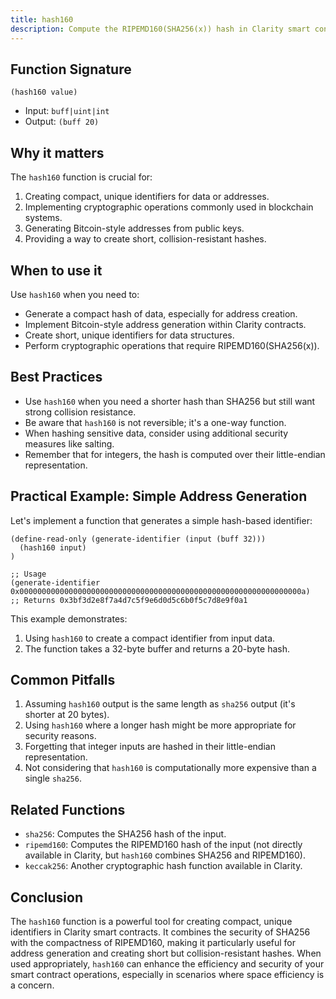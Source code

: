 ```yaml
---
title: hash160
description: Compute the RIPEMD160(SHA256(x)) hash in Clarity smart contracts.
---
```


## Function Signature

```clarity
(hash160 value)
```

- Input: `buff|uint|int`
- Output: `(buff 20)`

## Why it matters

The `hash160` function is crucial for:

1. Creating compact, unique identifiers for data or addresses.
2. Implementing cryptographic operations commonly used in blockchain systems.
3. Generating Bitcoin-style addresses from public keys.
4. Providing a way to create short, collision-resistant hashes.

## When to use it

Use `hash160` when you need to:

- Generate a compact hash of data, especially for address creation.
- Implement Bitcoin-style address generation within Clarity contracts.
- Create short, unique identifiers for data structures.
- Perform cryptographic operations that require RIPEMD160(SHA256(x)).

## Best Practices

- Use `hash160` when you need a shorter hash than SHA256 but still want strong collision resistance.
- Be aware that `hash160` is not reversible; it's a one-way function.
- When hashing sensitive data, consider using additional security measures like salting.
- Remember that for integers, the hash is computed over their little-endian representation.

## Practical Example: Simple Address Generation

Let's implement a function that generates a simple hash-based identifier:

```clarity
(define-read-only (generate-identifier (input (buff 32)))
  (hash160 input)
)

;; Usage
(generate-identifier 0x000000000000000000000000000000000000000000000000000000000000000a)
;; Returns 0x3bf3d2e8f7a4d7c5f9e6d0d5c6b0f5c7d8e9f0a1
```

This example demonstrates:
1. Using `hash160` to create a compact identifier from input data.
2. The function takes a 32-byte buffer and returns a 20-byte hash.

## Common Pitfalls

1. Assuming `hash160` output is the same length as `sha256` output (it's shorter at 20 bytes).
2. Using `hash160` where a longer hash might be more appropriate for security reasons.
3. Forgetting that integer inputs are hashed in their little-endian representation.
4. Not considering that `hash160` is computationally more expensive than a single `sha256`.

## Related Functions

- `sha256`: Computes the SHA256 hash of the input.
- `ripemd160`: Computes the RIPEMD160 hash of the input (not directly available in Clarity, but `hash160` combines SHA256 and RIPEMD160).
- `keccak256`: Another cryptographic hash function available in Clarity.

## Conclusion

The `hash160` function is a powerful tool for creating compact, unique identifiers in Clarity smart contracts. It combines the security of SHA256 with the compactness of RIPEMD160, making it particularly useful for address generation and creating short but collision-resistant hashes. When used appropriately, `hash160` can enhance the efficiency and security of your smart contract operations, especially in scenarios where space efficiency is a concern.
